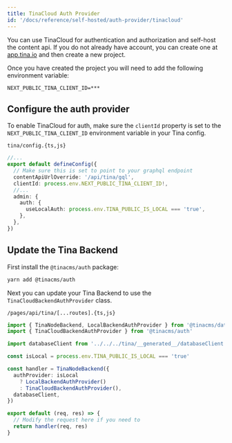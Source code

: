 ```yaml
---
title: TinaCloud Auth Provider
id: '/docs/reference/self-hosted/auth-provider/tinacloud'
---
```


You can use TinaCloud for authentication and authorization and self-host the content api. If you do not already have account,
you can create one at [app.tina.io](https://app.tina.io) and then create a new project.

Once you have created the project you will need to add the following environment variable:

```env
NEXT_PUBLIC_TINA_CLIENT_ID=***
```

## Configure the auth provider

To enable TinaCloud for auth, make sure the `clientId` property is set to the `NEXT_PUBLIC_TINA_CLIENT_ID` environment variable in your Tina config.

`tina/config.{ts,js}`

```ts
//...
export default defineConfig({
  // Make sure this is set to point to your graphql endpoint
  contentApiUrlOverride: '/api/tina/gql',
  clientId: process.env.NEXT_PUBLIC_TINA_CLIENT_ID!,
  //...
  admin: {
    auth: {
      useLocalAuth: process.env.TINA_PUBLIC_IS_LOCAL === 'true',
    },
  },
})
```

## Update the Tina Backend

First install the `@tinacms/auth` package:

```bash
yarn add @tinacms/auth
```

Next you can update your Tina Backend to use the `TinaCloudBackendAuthProvider` class.

`/pages/api/tina/[...routes].{ts,js}`

```ts
import { TinaNodeBackend, LocalBackendAuthProvider } from '@tinacms/datalayer'
import { TinaCloudBackendAuthProvider } from '@tinacms/auth'

import databaseClient from '../../../tina/__generated__/databaseClient'

const isLocal = process.env.TINA_PUBLIC_IS_LOCAL === 'true'

const handler = TinaNodeBackend({
  authProvider: isLocal
    ? LocalBackendAuthProvider()
    : TinaCloudBackendAuthProvider(),
  databaseClient,
})

export default (req, res) => {
  // Modify the request here if you need to
  return handler(req, res)
}
```
